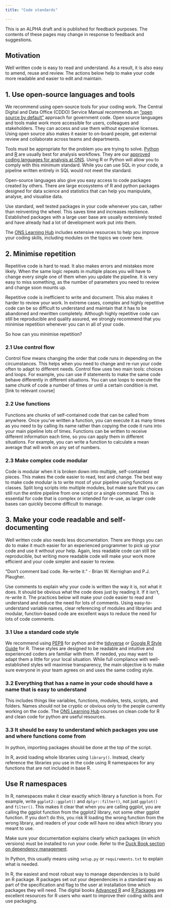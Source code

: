```yaml
---
title: "Code standards"

---
```

:::{.callout-note}
This is an ALPHA draft and is published for feedback purposes. The contents of these pages may change in response to feedback and suggestions.
:::

## Motivation
Well written code is easy to read and understand. As a result, it is also easy to amend, reuse and review. The actions below help to make your code more readable and easier to edit and maintain. 

## 1. Use open-source languages and tools

We recommend using open-source tools for your coding work. The Central Digital and Data Office (CDDO) Service Manual recommends an [“open source by default”](https://www.gov.uk/service-manual/technology/making-source-code-open-and-reusable#licensing-your-code) approach for government code. Open source languages and tools make work more accessible for users, colleagues and stakeholders. They can access and use them without expensive licenses. Using open source also makes it easier to on-board people, get external review and collaborate across teams and departments.  

Tools must be appropriate for the problem you are trying to solve. [Python](https://www.python.org/) and [R](https://www.r-project.org/) are usually best for analysis workflows. They are our [approved coding languages for analysis at ONS](https://officenationalstatistics.sharepoint.com/sites/onswiki/SitePages/Coding-languages-for-analysis-at-ONS.aspx). Using R or Python will allow you to comply with this minimum standard. While you can use SQL in your code, a pipeline written entirely in SQL would not meet the standard.  

Open-source languages also give you easy access to code packages created by others. There are large ecosystems of R and python packages designed for data science and statistics that can help you manipulate, analyse, and visualise data. 

Use standard, well tested packages in your code whenever you can, rather than reinventing the wheel. This saves time and increases resilience. Established packages with a large user base are usually extensively tested and have already had a lot of development work put into them.

The [ONS Learning Hub](https://learninghub.ons.gov.uk/) includes extensive resources to help you improve your coding skills, including modules on the topics we cover here. 

## 2. Minimise repetition 

Repetitive code is hard to read. It also makes errors and mistakes more likely. When the same logic repeats in multiple places you will have to change every single one of them when you update the pipeline. It is very easy to miss something, as the number of parameters you need to review and change soon mounts up. 

Repetitive code is inefficient to write and document. This also makes it harder to review your work. In extreme cases, complex and highly repetitive code can be so difficult to understand and maintain that it has to be abandoned and rewritten completely. Although highly repetitive code can still be reproducible and quality assured, we strongly recommend that you minimise repetition whenever you can in all of your code. 

So how can you minimise repetition?

### 2.1 Use control flow
Control flow means changing the order that code runs in depending on the circumstances. This helps when you need to change and re-run your code often to adapt to different needs. Control flow uses two main tools: choices and loops. For example, you can use if statements to make the same code behave differently in different situations. You can use loops to execute the same chunk of code a number of times or until a certain condition is met. [link to relevant course]

### 2.2 Use functions
Functions are chunks of self-contained code that can be called from anywhere. Once you’ve written a function, you can execute it as many times as you need to by calling its name rather than copying the code it runs into your main pipeline lots of times. Functions can be written to receive different information each time, so you can apply them in different situations. For example, you can write a function to calculate a mean average that will work on any set of numbers.

### 2.3 Make complex code modular
Code is modular when it is broken down into multiple, self-contained pieces. This makes the code easier to read, test and change. The best way to make code modular is to write most of your pipeline using functions or classes. Split long scripts into multiple modules, but make sure that you can still run the entire pipeline from one script or a single command. This is essential for code that is complex or intended for re-use, as larger code bases can quickly become difficult to manage.

## 3. Make your code readable and self-documenting
Well written code also needs less documentation. There are things you can do to make it much easier for an experienced programmer to pick up your code and use it without your help. Again, less readable code can still be reproducible, but writing more readable code will make your work more efficient and your code simpler and easier to review.

:::{.callout-tip}
"Don't comment bad code. Re-write it."
- Brian W. Kernighan and P.J. Plaugher.
:::

Use comments to explain why your code is written the way it is, not what it does. It should be obvious what the code does just by reading it. If it isn't, re-write it. The practices below will make your code easier to read and understand and reduce the need for lots of comments. Using easy-to-understand variable names, clear referencing of modules and libraries and modular, function-based code are excellent ways to reduce the need for lots of code comments.

### 3.1 Use a standard code style
We recommend using [PEP8](https://peps.python.org/pep-0008/) for python and the [tidyverse](https://style.tidyverse.org/) or [Google R Style Guide](https://google.github.io/styleguide/Rguide.html) for R. These styles are designed to be readable and intuitive and experienced coders are familiar with them. If needed, you may want to adapt them a little for your local situation. While full compliance with well-established styles will maximise transparency, the main objective is to make sure everyone in your team agrees on and uses the same coding style.

### 3.2 Everything that has a name in your code should have a name that is easy to understand
This includes things like variables, functions, modules, tests, scripts, and folders. Names should not be cryptic or obvious only to the people currently working on the code. The [ONS Learning Hub](https://learninghub.ons.gov.uk/mod/page/view.php?id=7554) courses on clean code for R and clean code for python are useful resources.

### 3.3 It should be easy to understand which packages you use and where functions come from
In python, importing packages should be done at the top of the script. 

In R, avoid loading whole libraries using `library()`. Instead, clearly reference the libraries you use in the code using R namespaces for any functions that are not included in base R. 

:::{.callout-tip}
## Use R namespaces
In R, namespaces make it clear exactly which library a function is from. For example, write `ggplot2::ggplot()` and `dplyr::filter()`, not just `ggplot()` and `filter()`. This makes it clear that when you are calling ggplot, you are calling the ggplot function from the ggplot2 library, not some other ggplot function. If you don't do this, you risk R loading the wrong function from the wrong library, and readers of your code will have no idea which library you meant to use.
:::

Make sure your documentation explains clearly which packages (in which versions) must be installed to run your code. Refer to the [Duck Book section on dependency management](https://best-practice-and-impact.github.io/qa-of-code-guidance/project_documentation.html#dependencies).

In Python, this usually means using `setup.py` or `requirements.txt` to explain what is needed.

In R, the easiest and most robust way to manage dependencies is to build an R package. R packages set out your dependencies in a standard way as part of the specification and flag to the user at installation time which packages they will need. The digital books [Advanced R](https://adv-r.hadley.nz/) and [R Packages](https://r-pkgs.org/) are excellent resources for R users who want to improve their coding skills and use packaging.

